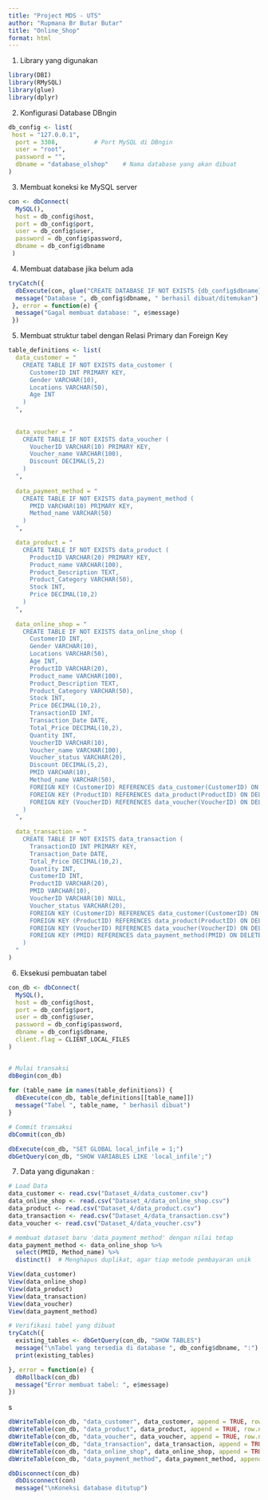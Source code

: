 ```yaml
---
title: "Project MDS - UTS"
author: "Rupmana Br Butar Butar"
title: "Online_Shop"
format: html
---
```


1.  Library yang digunakan

```r
library(DBI)
library(RMySQL)
library(glue)
library(dplyr)
```

2.  Konfigurasi Database DBngin

```r
db_config <- list(
 host = "127.0.0.1",
  port = 3308,          # Port MySQL di DBngin
  user = "root",
  password = "",
  dbname = "database_olshop"    # Nama database yang akan dibuat
)
```

3.  Membuat koneksi ke MySQL server

```r
con <- dbConnect(
  MySQL(),
  host = db_config$host,
  port = db_config$port,
  user = db_config$user,
  password = db_config$password,
  dbname = db_config$dbname
 )
```

4.  Membuat database jika belum ada

```r
tryCatch({
  dbExecute(con, glue("CREATE DATABASE IF NOT EXISTS {db_config$dbname}"))
  message("Database ", db_config$dbname, " berhasil dibuat/ditemukan")
 }, error = function(e) {
  message("Gagal membuat database: ", e$message)
 })
```

5.  Membuat struktur tabel dengan Relasi Primary dan Foreign Key

```r
table_definitions <- list(
  data_customer = "
    CREATE TABLE IF NOT EXISTS data_customer (
      CustomerID INT PRIMARY KEY,
      Gender VARCHAR(10),
      Locations VARCHAR(50),
      Age INT
    )
  ",
  
  
  data_voucher = "
    CREATE TABLE IF NOT EXISTS data_voucher (
      VoucherID VARCHAR(10) PRIMARY KEY,
      Voucher_name VARCHAR(100),
      Discount DECIMAL(5,2)
    )
  ",
  
  data_payment_method = "
    CREATE TABLE IF NOT EXISTS data_payment_method (
      PMID VARCHAR(10) PRIMARY KEY,
      Method_name VARCHAR(50)
    )
  ",

  data_product = "
    CREATE TABLE IF NOT EXISTS data_product (
      ProductID VARCHAR(20) PRIMARY KEY,
      Product_name VARCHAR(100),
      Product_Description TEXT,
      Product_Category VARCHAR(50),
      Stock INT,
      Price DECIMAL(10,2)
    )
  ",
  
  data_online_shop = "
    CREATE TABLE IF NOT EXISTS data_online_shop (
      CustomerID INT,
      Gender VARCHAR(10),
      Locations VARCHAR(50),
      Age INT,
      ProductID VARCHAR(20),
      Product_name VARCHAR(100),
      Product_Description TEXT,
      Product_Category VARCHAR(50),
      Stock INT,
      Price DECIMAL(10,2),
      TransactionID INT,
      Transaction_Date DATE,
      Total_Price DECIMAL(10,2),
      Quantity INT,
      VoucherID VARCHAR(10),
      Voucher_name VARCHAR(100),
      Voucher_status VARCHAR(20),
      Discount DECIMAL(5,2),
      PMID VARCHAR(10),
      Method_name VARCHAR(50),
      FOREIGN KEY (CustomerID) REFERENCES data_customer(CustomerID) ON DELETE CASCADE ON UPDATE CASCADE,
      FOREIGN KEY (ProductID) REFERENCES data_product(ProductID) ON DELETE CASCADE ON UPDATE CASCADE,
      FOREIGN KEY (VoucherID) REFERENCES data_voucher(VoucherID) ON DELETE CASCADE ON UPDATE CASCADE
    )
  ",
  
  data_transaction = "
    CREATE TABLE IF NOT EXISTS data_transaction (
      TransactionID INT PRIMARY KEY,
      Transaction_Date DATE,
      Total_Price DECIMAL(10,2),
      Quantity INT,
      CustomerID INT,
      ProductID VARCHAR(20),
      PMID VARCHAR(10),
      VoucherID VARCHAR(10) NULL,
      Voucher_status VARCHAR(20),
      FOREIGN KEY (CustomerID) REFERENCES data_customer(CustomerID) ON DELETE CASCADE ON UPDATE CASCADE,
      FOREIGN KEY (ProductID) REFERENCES data_product(ProductID) ON DELETE CASCADE ON UPDATE CASCADE,
      FOREIGN KEY (VoucherID) REFERENCES data_voucher(VoucherID) ON DELETE CASCADE ON UPDATE CASCADE,
      FOREIGN KEY (PMID) REFERENCES data_payment_method(PMID) ON DELETE CASCADE ON UPDATE CASCADE
    )
  "
)
```

6.  Eksekusi pembuatan tabel

```r
con_db <- dbConnect(
  MySQL(),
  host = db_config$host,
  port = db_config$port,
  user = db_config$user,
  password = db_config$password,
  dbname = db_config$dbname,
  client.flag = CLIENT_LOCAL_FILES
)


# Mulai transaksi
dbBegin(con_db)
 
for (table_name in names(table_definitions)) {
  dbExecute(con_db, table_definitions[[table_name]])
  message("Tabel ", table_name, " berhasil dibuat")
}

# Commit transaksi
dbCommit(con_db)
```

```r
dbExecute(con_db, "SET GLOBAL local_infile = 1;")
dbGetQuery(con_db, "SHOW VARIABLES LIKE 'local_infile';")
```

7.  Data yang digunakan :

```r
# Load Data
data_customer <- read.csv("Dataset_4/data_customer.csv")
data_online_shop <- read.csv("Dataset_4/data_online_shop.csv")
data_product <- read.csv("Dataset_4/data_product.csv")
data_transaction <- read.csv("Dataset_4/data_transaction.csv")
data_voucher <- read.csv("Dataset_4/data_voucher.csv")

# membuat dataset baru 'data_payment_method' dengan nilai tetap
data_payment_method <- data_online_shop %>%
  select(PMID, Method_name) %>%
  distinct()  # Menghapus duplikat, agar tiap metode pembayaran unik

View(data_customer)
View(data_online_shop)
View(data_product)
View(data_transaction)
View(data_voucher)
View(data_payment_method)
```

```r
# Verifikasi tabel yang dibuat
tryCatch({
  existing_tables <- dbGetQuery(con_db, "SHOW TABLES")
  message("\nTabel yang tersedia di database ", db_config$dbname, ":")
  print(existing_tables)

}, error = function(e) {
  dbRollback(con_db)
  message("Error membuat tabel: ", e$message)
})
```

s

```r
dbWriteTable(con_db, "data_customer", data_customer, append = TRUE, row.names = FALSE)
dbWriteTable(con_db, "data_product", data_product, append = TRUE, row.names = FALSE)
dbWriteTable(con_db, "data_voucher", data_voucher, append = TRUE, row.names = FALSE)
dbWriteTable(con_db, "data_transaction", data_transaction, append = TRUE, row.names = FALSE)
dbWriteTable(con_db, "data_online_shop", data_online_shop, append = TRUE, row.names = FALSE)
dbWriteTable(con_db, "data_payment_method", data_payment_method, append = TRUE, row.names = FALSE)
```

```r
dbDisconnect(con_db)
  dbDisconnect(con)
  message("\nKoneksi database ditutup")
```

